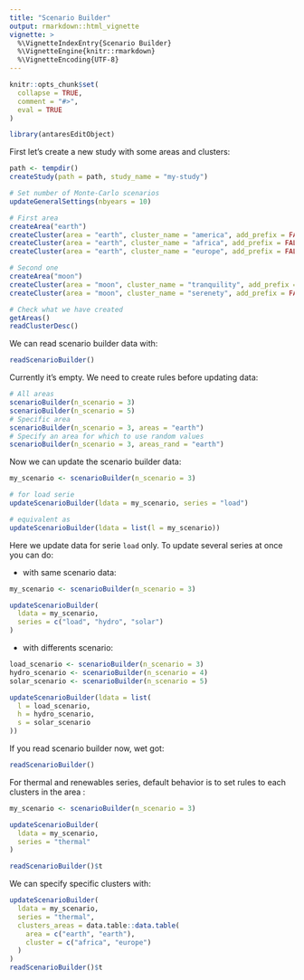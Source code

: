 ```yaml
---
title: "Scenario Builder"
output: rmarkdown::html_vignette
vignette: >
  %\VignetteIndexEntry{Scenario Builder}
  %\VignetteEngine{knitr::rmarkdown}
  %\VignetteEncoding{UTF-8}
---
```


```r
knitr::opts_chunk$set(
  collapse = TRUE,
  comment = "#>",
  eval = TRUE
)
```

```r
library(antaresEditObject)
```


First let's create a new study with some areas and clusters:

```r
path <- tempdir()
createStudy(path = path, study_name = "my-study")

# Set number of Monte-Carlo scenarios
updateGeneralSettings(nbyears = 10)

# First area
createArea("earth")
createCluster(area = "earth", cluster_name = "america", add_prefix = FALSE)
createCluster(area = "earth", cluster_name = "africa", add_prefix = FALSE)
createCluster(area = "earth", cluster_name = "europe", add_prefix = FALSE)

# Second one
createArea("moon")
createCluster(area = "moon", cluster_name = "tranquility", add_prefix = FALSE)
createCluster(area = "moon", cluster_name = "serenety", add_prefix = FALSE)

# Check what we have created
getAreas()
readClusterDesc()
```


We can read scenario builder data with:

```r
readScenarioBuilder()
```


Currently it's empty. We need to create rules before updating data:

```r
# All areas
scenarioBuilder(n_scenario = 3)
scenarioBuilder(n_scenario = 5)
# Specific area
scenarioBuilder(n_scenario = 3, areas = "earth")
# Specify an area for which to use random values
scenarioBuilder(n_scenario = 3, areas_rand = "earth")
```

Now we can update the scenario builder data:

```r
my_scenario <- scenarioBuilder(n_scenario = 3)

# for load serie
updateScenarioBuilder(ldata = my_scenario, series = "load")

# equivalent as
updateScenarioBuilder(ldata = list(l = my_scenario))
```

Here we update data for serie `load` only. To update several series at once you can do:

* with same scenario data:

```r
my_scenario <- scenarioBuilder(n_scenario = 3)

updateScenarioBuilder(
  ldata = my_scenario, 
  series = c("load", "hydro", "solar")
)
```

* with differents scenario:

```r
load_scenario <- scenarioBuilder(n_scenario = 3)
hydro_scenario <- scenarioBuilder(n_scenario = 4)
solar_scenario <- scenarioBuilder(n_scenario = 5)

updateScenarioBuilder(ldata = list(
  l = load_scenario,
  h = hydro_scenario,
  s = solar_scenario
))
```


If you read scenario builder now, wet got:

```r
readScenarioBuilder()
```


For thermal and renewables series, default behavior is to set rules to each clusters in the area :

```r
my_scenario <- scenarioBuilder(n_scenario = 3)

updateScenarioBuilder(
  ldata = my_scenario, 
  series = "thermal"
)

readScenarioBuilder()$t
```

We can specify specific clusters with:


```r
updateScenarioBuilder(
  ldata = my_scenario, 
  series = "thermal",
  clusters_areas = data.table::data.table(
    area = c("earth", "earth"),
    cluster = c("africa", "europe")
  )
)
readScenarioBuilder()$t
```

